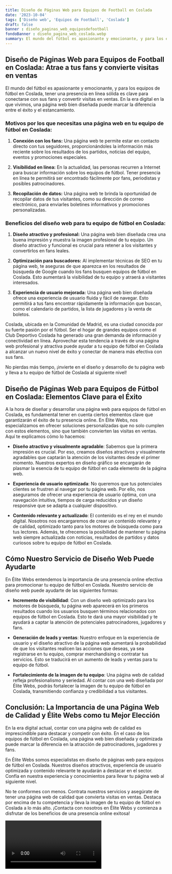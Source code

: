 ```yaml
---
title: Diseño de Páginas Web para Equipos de Football en Coslada
date: '2023-10-04'
tags: ['Diseño web', 'Equipos de Football', 'Coslada']
draft: false
banner : diseño_paginas_web_equiposdefootball
fondoBanner : diseño_pagina_web_coslada.webp
summary: El mundo del fútbol es apasionante y emocionante, y para los equipos de fútbol en Coslada, tener una presencia en línea sólida es clave para conectarse con sus fans y convertir visitas en ventas. En la era digital en la que vivimos, una página web bien diseñada puede marcar la diferencia entre el éxito y el estancamiento.
---
```


## Diseño de Páginas Web para Equipos de Football en Coslada: Atrae a tus fans y convierte visitas en ventas

El mundo del fútbol es apasionante y emocionante, y para los equipos de fútbol en Coslada, tener una presencia en línea sólida es clave para conectarse con sus fans y convertir visitas en ventas. En la era digital en la que vivimos, una página web bien diseñada puede marcar la diferencia entre el éxito y el estancamiento.

### Motivos por los que necesitas una página web en tu equipo de fútbol en Coslada:

1. **Conexión con los fans:** Una página web te permite estar en contacto directo con tus seguidores, proporcionándoles la información más reciente sobre los resultados de los partidos, noticias del equipo, eventos y promociones especiales.

2. **Visibilidad en línea:** En la actualidad, las personas recurren a Internet para buscar información sobre los equipos de fútbol. Tener presencia en línea te permitirá ser encontrado fácilmente por fans, periodistas y posibles patrocinadores.

3. **Recopilación de datos:** Una página web te brinda la oportunidad de recopilar datos de tus visitantes, como su dirección de correo electrónico, para enviarles boletines informativos y promociones personalizadas.

### Beneficios del diseño web para tu equipo de fútbol en Coslada:

1. **Diseño atractivo y profesional:** Una página web bien diseñada crea una buena impresión y muestra la imagen profesional de tu equipo. Un diseño atractivo y funcional es crucial para retener a los visitantes y convertirlos en fans leales.

2. **Optimización para buscadores:** Al implementar técnicas de SEO en tu página web, te aseguras de que aparezca en los resultados de búsqueda de Google cuando los fans busquen equipos de fútbol en Coslada. Esto aumentará la visibilidad de tu equipo y atraerá a visitantes interesados.

3. **Experiencia de usuario mejorada:** Una página web bien diseñada ofrece una experiencia de usuario fluida y fácil de navegar. Esto permitirá a tus fans encontrar rápidamente la información que buscan, como el calendario de partidos, la lista de jugadores y la venta de boletos.

Coslada, ubicada en la Comunidad de Madrid, es una ciudad conocida por su fuerte pasión por el fútbol. Ser el hogar de grandes equipos como el Club Deportivo Coslada ha generado una gran demanda de información y conectividad en línea. Aprovechar esta tendencia a través de una página web profesional y atractiva puede ayudar a tu equipo de fútbol en Coslada a alcanzar un nuevo nivel de éxito y conectar de manera más efectiva con sus fans.

No pierdas más tiempo, ¡invierte en el diseño y desarrollo de tu página web y lleva a tu equipo de fútbol de Coslada al siguiente nivel!

<GifSeo />

<Cta />

## Diseño de Páginas Web para Equipos de Fútbol en Coslada: Elementos Clave para el Éxito

A la hora de diseñar y desarrollar una página web para equipos de fútbol en Coslada, es fundamental tener en cuenta ciertos elementos clave que garantizarán el éxito de tu presencia online. En Élite Webs, nos especializamos en ofrecer soluciones personalizadas que no solo cumplen con estos elementos, sino que también convierten las visitas en ventas. Aquí te explicamos cómo lo hacemos:

- **Diseño atractivo y visualmente agradable**: Sabemos que la primera impresión es crucial. Por eso, creamos diseños atractivos y visualmente agradables que captarán la atención de los visitantes desde el primer momento. Nuestros expertos en diseño gráfico se encargarán de plasmar la esencia de tu equipo de fútbol en cada elemento de la página web.

- **Experiencia de usuario optimizada**: No queremos que tus potenciales clientes se frustren al navegar por tu página web. Por ello, nos aseguramos de ofrecer una experiencia de usuario óptima, con una navegación intuitiva, tiempos de carga reducidos y un diseño responsive que se adapta a cualquier dispositivo.

- **Contenido relevante y actualizado**: El contenido es el rey en el mundo digital. Nosotros nos encargaremos de crear un contenido relevante y de calidad, optimizado tanto para los motores de búsqueda como para tus lectores. Además, te ofrecemos la posibilidad de mantener tu página web siempre actualizada con noticias, resultados de partidos y datos curiosos sobre tu equipo de fútbol en Coslada.

## Cómo Nuestro Servicio de Diseño Web Puede Ayudarte

En Élite Webs entendemos la importancia de una presencia online efectiva para promocionar tu equipo de fútbol en Coslada. Nuestro servicio de diseño web puede ayudarte de las siguientes formas:

- **Incremento de visibilidad**: Con un diseño web optimizado para los motores de búsqueda, tu página web aparecerá en los primeros resultados cuando los usuarios busquen términos relacionados con equipos de fútbol en Coslada. Esto te dará una mayor visibilidad y te ayudará a captar la atención de potenciales patrocinadores, jugadores y fans.

- **Generación de leads y ventas**: Nuestro enfoque en la experiencia de usuario y el diseño atractivo de la página web aumentará la probabilidad de que los visitantes realicen las acciones que deseas, ya sea registrarse en tu equipo, comprar merchandising o contratar tus servicios. Esto se traducirá en un aumento de leads y ventas para tu equipo de fútbol.

- **Fortalecimiento de la imagen de tu equipo**: Una página web de calidad refleja profesionalismo y seriedad. Al contar con una web diseñada por Élite Webs, podrás fortalecer la imagen de tu equipo de fútbol en Coslada, transmitiendo confianza y credibilidad a tus visitantes.

## Conclusión: La Importancia de una Página Web de Calidad y Élite Webs como tu Mejor Elección

En la era digital actual, contar con una página web de calidad es imprescindible para destacar y competir con éxito. En el caso de los equipos de fútbol en Coslada, una página web bien diseñada y optimizada puede marcar la diferencia en la atracción de patrocinadores, jugadores y fans.

En Élite Webs somos especialistas en diseño de páginas web para equipos de fútbol en Coslada. Nuestros diseños atractivos, experiencia de usuario optimizada y contenido relevante te ayudarán a destacar en el sector. Confía en nuestra experiencia y conocimientos para llevar tu página web al siguiente nivel.

No te conformes con menos. Contrata nuestros servicios y asegúrate de tener una página web de calidad que convierta visitas en ventas. Destaca por encima de tu competencia y lleva la imagen de tu equipo de fútbol en Coslada a lo más alto. ¡Contacta con nosotros en Élite Webs y comienza a disfrutar de los beneficios de una presencia online exitosa!

<Video />

<CtaBot job='Equipos de Football' city='Coslada'/>

<Gmaps query='Coslada+españa+maps' />